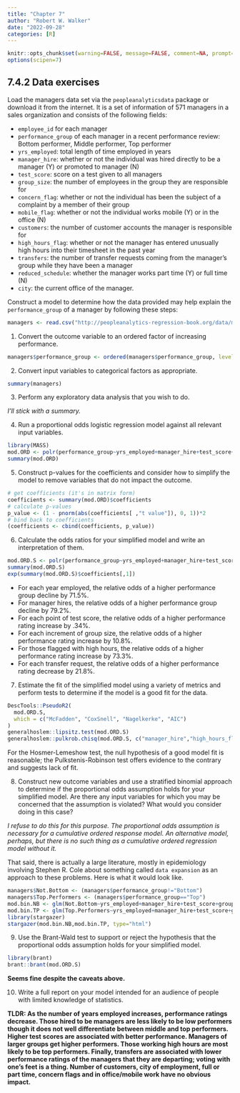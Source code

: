```yaml
---
title: "Chapter 7"
author: "Robert W. Walker"
date: "2022-09-28"
categories: [R]
---
```



```r
knitr::opts_chunk$set(warning=FALSE, message=FALSE, comment=NA, prompt=FALSE, fig.height=6, fig.width=6.5, fig.retina = 3, dev = 'svg', dev.args = list(bg = "transparent"))
options(scipen=7)
```

## 7.4.2 Data exercises

Load the managers data set via the `peopleanalyticsdata` package or download it from the internet. It is a set of information of 571 managers in a sales organization and consists of the following fields:

- `employee_id` for each manager
- `performance_group` of each manager in a recent performance review: Bottom performer, Middle performer, Top performer
- `yrs_employed`: total length of time employed in years
- `manager_hire`: whether or not the individual was hired directly to be a manager (Y) or promoted to manager (N)
- `test_score`: score on a test given to all managers
- `group_size`: the number of employees in the group they are responsible for
- `concern_flag`: whether or not the individual has been the subject of a complaint by a member of their group
- `mobile_flag`: whether or not the individual works mobile (Y) or in the office (N)
- `customers`: the number of customer accounts the manager is responsible for
- `high_hours_flag`: whether or not the manager has entered unusually high hours into their timesheet in the past year
- `transfers`: the number of transfer requests coming from the manager’s group while they have been a manager
- `reduced_schedule`: whether the manager works part time (Y) or full time (N)
- `city`: the current office of the manager.

Construct a model to determine how the data provided may help explain the `performance_group` of a manager by following these steps:

```r
managers <- read.csv("http://peopleanalytics-regression-book.org/data/managers.csv")
```


1. Convert the outcome variable to an ordered factor of increasing performance.

```r
managers$performance_group <- ordered(managers$performance_group, levels = c("Bottom", "Middle", "Top"))
```

2. Convert input variables to categorical factors as appropriate.

```r
summary(managers)
```


3. Perform any exploratory data analysis that you wish to do.

*I'll stick with a summary.*

4. Run a proportional odds logistic regression model against all relevant input variables.

```r
library(MASS)
mod.ORD <- polr(performance_group~yrs_employed+manager_hire+test_score+group_size+concern_flag+mobile_flag+customers+high_hours_flag+transfers+reduced_schedule+city, data=managers)
summary(mod.ORD)
```

5. Construct p-values for the coefficients and consider how to simplify the model to remove variables that do not impact the outcome.

```r
# get coefficients (it's in matrix form)
coefficients <- summary(mod.ORD)$coefficients
# calculate p-values
p_value <- (1 - pnorm(abs(coefficients[ ,"t value"]), 0, 1))*2
# bind back to coefficients
(coefficients <- cbind(coefficients, p_value))
```

6. Calculate the odds ratios for your simplified model and write an interpretation of them.

```r
mod.ORD.S <- polr(performance_group~yrs_employed+manager_hire+test_score+group_size+high_hours_flag+transfers, data=managers)
summary(mod.ORD.S)
exp(summary(mod.ORD.S)$coefficients[,1])
```
- For each year employed, the relative odds of a higher performance group decline by 71.5%.
- For manager hires, the relative odds of a higher performance group decline by 79.2%.
- For each point of test score, the relative odds of a higher performance rating increase by .34%.
- For each increment of group size, the relative odds of a higher performance rating increase by 10.8%.
- For those flagged with high hours, the relative odds of a higher performance rating increase by 73.3%.
- For each transfer request, the relative odds of a higher performance rating decrease by 21.8%.

7. Estimate the fit of the simplified model using a variety of metrics and perform tests to determine if the model is a good fit for the data.

```r
DescTools::PseudoR2(
  mod.ORD.S, 
  which = c("McFadden", "CoxSnell", "Nagelkerke", "AIC")
)
generalhoslem::lipsitz.test(mod.ORD.S)
generalhoslem::pulkrob.chisq(mod.ORD.S, c("manager_hire","high_hours_flag"))
```

For the Hosmer-Lemeshow test, the null hypothesis of a good model fit is reasonable; the Pulkstenis-Robinson test offers evidence to the contrary and suggests lack of fit.

8. Construct new outcome variables and use a stratified binomial approach to determine if the proportional odds assumption holds for your simplified model. Are there any input variables for which you may be concerned that the assumption is violated? What would you consider doing in this case?

*I refuse to do this for this purpose.  The proportional odds assumption is necessary for a cumulative ordered response model.  An alternative model, perhaps, but there is no such thing as a cumulative ordered regression model without it.*

That said, there is actually a large literature, mostly in epidemiology involving Stephen R. Cole about something called `data expansion` as an approach to these problems.  Here is what it would look like.

```r
managers$Not.Bottom <- (managers$performance_group!="Bottom")
managers$Top.Performers <- (managers$performance_group=="Top")
mod.bin.NB <- glm(Not.Bottom~yrs_employed+manager_hire+test_score+group_size+high_hours_flag+transfers, family=binomial(link="logit"), data=managers)
mod.bin.TP <- glm(Top.Performers~yrs_employed+manager_hire+test_score+group_size+high_hours_flag+transfers, family=binomial(link="logit"), data=managers)
library(stargazer)
stargazer(mod.bin.NB,mod.bin.TP, type="html")
```


9. Use the Brant-Wald test to support or reject the hypothesis that the proportional odds assumption holds for your simplified model.

```r
library(brant)
brant::brant(mod.ORD.S)
```
**Seems fine despite the caveats above.**

10. Write a full report on your model intended for an audience of people with limited knowledge of statistics.

**TLDR: As the number of years employed increases, performance ratings decrease.  Those hired to be managers are less likely to be low performers though it does not well differentiate between middle and top performers.  Higher test scores are associated with better performance.  Managers of larger groups get higher performers.  Those working high hours are most likely to be top performers.  Finally, transfers are associated with lower performance ratings of the managers that they are departing; voting with one's feet is a thing.  Number of customers, city of employment, full or part time, concern flags and in office/mobile work have no obvious impact.**
